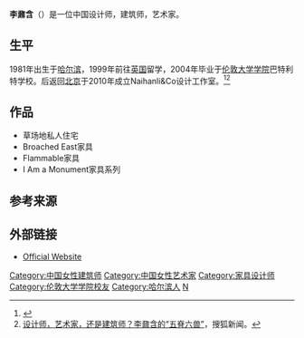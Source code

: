 {{Notability Unreferenced|time=2021-01-05T06:59:31+00:00}}
{{Infobox person
| name               = 李鼐含
| image              = Naihan Li, Hong Kong, 2012.jpg
| caption            = 
| birth_date         = {{birth date and age|1981|01|05|df=yes}}
| birth_place        = {{CHN}}[[哈尔滨|哈尔滨]]
| nationality        = {{PRC}}
| other_names        = 
| known_for          = 家具设计
| alma_mater         = [[伦敦大学学院|伦敦大学学院]]
| occupation         = 设计师，建筑师，艺术家
| website            = {{url|http://naihanli.com}}
}}
'''李鼐含'''（{{bd|1981年|1月5日||}}）是一位中国设计师，建筑师，艺术家。

==生平==
1981年出生于[[哈尔滨|哈尔滨]]，1999年前往[[英国|英国]]留学，2004年毕业于[[伦敦大学学院|伦敦大学学院]]巴特利特学校。后返回[[北京|北京]]于2010年成立Naihanli&Co设计工作室。<ref>{{Cite web |url=http://www.bartlett.ucl.ac.uk/architecture/programmes/units/unit07_03.htm |title=Graduation Show from Bartlett School of Architecture |access-date=2021-01-03 |archive-date=2007-11-29 |archive-url=https://archive.is/20071129223741/http://www.bartlett.ucl.ac.uk/architecture/programmes/units/unit07_03.htm |dead-url=no }}</ref><ref>[https://www.sohu.com/a/235617754_662707 设计师，艺术家，还是建筑师？李鼐含的“五脊六兽”]，搜狐新闻。</ref>

==作品==
*草场地私人住宅
*Broached East家具
*Flammable家具
*I Am a Monument家具系列

==参考来源==
{{Reflist}}

==外部链接 ==
* [http://naihanli.com/ Official Website] {{Wayback|url=http://naihanli.com/ |date=20210123131015 }}

{{authority control}}
{{DEFAULTSORT:Li, Naihan}}
[[Category:中国女性建筑师|Category:中国女性建筑师]]
[[Category:中国女性艺术家|Category:中国女性艺术家]]
[[Category:家具设计师|Category:家具设计师]]
[[Category:伦敦大学学院校友|Category:伦敦大学学院校友]]
[[Category:哈尔滨人|Category:哈尔滨人]]
[[Category:李姓|N]]